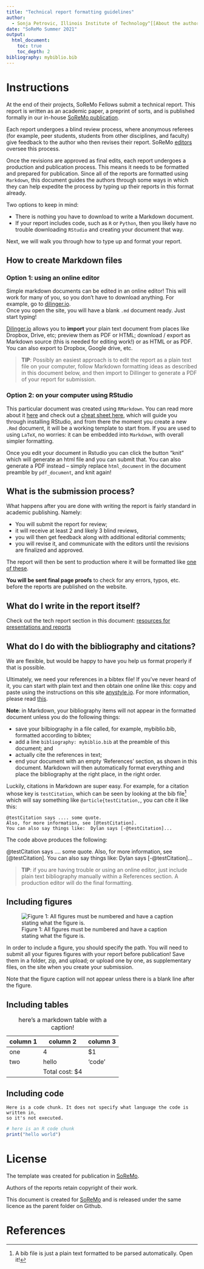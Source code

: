 ```yaml
---
title: "Technical report formatting guidelines" 
author: 
  - Sonja Petrovic, Illinois Institute of Technology^[[About the author](http://www.sonjapetrovicstats.com).] 
date: "SoReMo Summer 2021"
output: 
  html_document:
    toc: true
    toc_depth: 2
bibliography: mybiblio.bib
---
```



# Instructions 

At the end of their projects, SoReMo Fellows submit a technical report. This report is written as an academic paper, a preprint of sorts, and is published formally in our in-house [SoReMo publication](http://journals.library.iit.edu/index.php/Soremo/). 

Each report undergoes a blind review process, where anonymous referees (for example, peer students, students from other disciplines, and faculty) give feedback to the author who then revises their report. SoReMo [editors](http://journals.library.iit.edu/index.php/Soremo/about/editorialTeam) oversee this process. 

Once the revisions are approved as final edits, each report undergoes a production and publication process. This means it needs to be formatted and prepared for publication. Since all of the reports are formatted using `Markdown`, this document guides the authors through some ways in which they can help expedite the process by typing up their reports in this format already. 

Two options to keep in mind: 

* There is nothing you have to download to write a Markdown document.
* If your report includes code, such as `R` or `Python`, then you likely have no trouble downloading `RStudio` and creating your document that way. 

Next, we will walk you through how to type up and format your report. 


## How to create Markdown files

### Option 1: using an online editor

Simple markdown documents can be edited in an online editor! This will work for many of you, so you don't have to download anything. 
For example, go to [dilinger.io](https://dillinger.io/).  
Once you open the site, you will have a blank `.md` document ready. Just start typing!  

[Dilinger.io](https://dillinger.io/) allows you to **import** your plain text document from places like Dropbox, Drive, etc; preview them as PDF or HTML;  download / export as Markdown source (this is needed for editing work!) or as HTML or as PDF. You can also export to Dropbox, Google drive, etc. 

> **TIP**: Possibly an easiest approach is to  edit the report  as a plain text file on your computer, follow Markdown formatting ideas as described in this document below, and then  import to Dillinger to generate a PDF of your report for submission. 



### Option 2: on your computer using RStudio

This particular document  was created using `RMarkdown`. You can read more about it [here](https://www.markdownguide.org/getting-started/) and check out a [cheat sheet here](https://rstudio.com/wp-content/uploads/2015/02/rmarkdown-cheatsheet.pdf), which will guide you through installing RStudio, and from there the moment you create  a new `.Rmd` document, it will be a  working template to start from.  If you are used to using `LaTeX`, no worries: it can be embedded into `Markdown`, with overall simpler formatting. 

Once you edit your document in Rstudio you can click the button "knit" which will generate an html file and you can submit that. You can also generate a PDF instead -- simply replace `  html_document` in the document preamble by `pdf_document`, and knit again! 



## What is the submission process? 

What happens after you are done with writing the report is fairly standard in academic publishing. Namely: 

* You will submit the report for review;
* it will receive at least 2 and likely 3 blind reviews, 
* you will then get feedback along with additional editorial comments; 
* you will revise it, and communicate with the editors until the revisions are finalized and approved. 

The report will then be sent to production where it will be formatted like [one of these](http://soremo.library.iit.edu/index.php/Soremo/issue/current). 

**You will be sent final page proofs** to check for any errors, typos, etc. before the reports are published on the website. 

## What do I write in the report itself? 

 Check out the tech report section in this document: [resources for presentations and reports](https://htmlpreview.github.io/?https://github.com/Sondzus/SoReMo/blob/main/SoReMo-ResourcesForFellows.html)

## What do I do with the bibliography and citations? 

We are flexible, but would be happy to have you help us format properly if that is possible. 

Ultimately, we need your references in a  bibtex file! If you've never heard of it, you can start with plain text and then obtain one online like this: copy and paste using the instructions on this site [anystyle.io](https://anystyle.io/). For more information, please read  [this](https://update.lib.berkeley.edu/2018/02/07/extracting-references-from-an-already-created-bibliography/). 

**Note**: in Markdown, your bibliography items will not appear in the formatted document unless you do the following things:

* save your bilbiography in a file called, for example, mybiblio.bib, formatted according to bibtex; 
* add a line `bibliography: mybiblio.bib` at the preamble of this document; and 
* actually cite the references in text;
* end your document with an empty 'References' section, as shown in this document. Markdown will then automatically format everything and place the bibliography at the right place, in the right order. 

Luckily, citations in Markdown are super easy. For example, for a citation whose key is `testCitation`, which can be seen by looking at the bib file^[A bib file is just a plain text formatted to be parsed automatically. Open it!] which will say something like `@article{testCitation,`, you can cite it like this:

```
@testCitation says .... some quote. 
Also, for more information, see [@testCitation]. 
You can also say things like:  Dylan says [-@testCitation]...
``` 
The code above produces the following: 
 
@testCitation says .... some quote. 
Also, for more information, see [@testCitation]. 
You can also say things like:  Dylan says [-@testCitation]...

> **TIP**: if you are having trouble or using an online editor, just include plain text bibliography manually within a References section. A production editor will do the final formatting. 

## Including figures

![Figure 1: All figures must be numbered and have a caption stating what the figure is.](https://lh6.googleusercontent.com/qASfH3XFRA2YGxTWzLs2XrjtMa7j5YzLdTXksZ80IDMqCkvpNc8RjfGbZcRwMk4Mm28Ftu_nJIQgafZJqRFhbi1XNY0qbQrhD3VeBJ5J6E6G-nKl=w1280)

In order to include a figure, you should specify the path.
You will need to submit all your figures figures with your report before publication! Save them in a folder, zip, and upload; or upload one by one, as supplementary files,  on the site when you create your submission. 

Note that the figure caption will not appear unless there is a blank line after the figure. 


## Including tables 

| column 1 | column 2| column 3|
|---|---|---|
|one| 4 | $1 |
|two | hello| 'code'| 
|| Total cost: $4||
  : here's a markdown table with a  caption! 


## Including code

```
Here is a code chunk. It does not specify what language the code is written in,
so it's not executed.
```

```r
# here is an R code chunk
print("hello world")  
```


# License

The template was created for publication in [SoReMo](http://journals.library.iit.edu/index.php/Soremo/). 

Authors of the reports retain copyright of their work. 

This document is created  for [SoReMo](www.soremo.org) and is released under the same licence as the parent folder on Github. 


    
# References 

